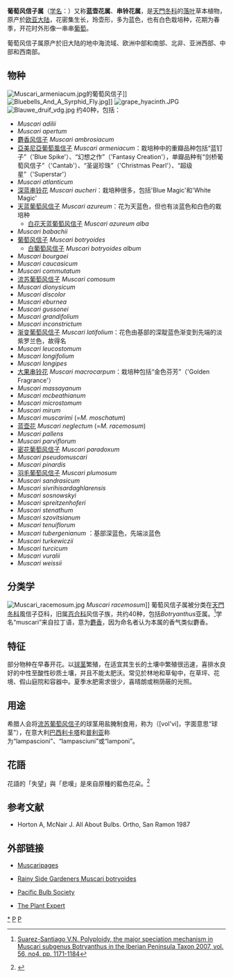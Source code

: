 {{Automatic Taxobox
| taxon = Muscari
| authority = [[菲利普·米勒|Mill.]]
| image = Muscari_Neglectum.jpg
| image_caption = [[蓝壶花|蓝壶花]] ''Muscari neglectum''
| subdivision_ranks = [[物种|物种]]
| subdivision = 见本文。
| synonyms = ''Muscarimia'' Kostel.
|}}

'''葡萄风信子属'''（[[学名|学名]]：''{{lang|la|Muscari}}''）又称'''蓝壶花属'''、'''串铃花属'''，是[[天門冬科|天門冬科]]的[[落叶|落叶]]草本植物，原产於[[欧亚大陆|欧亚大陆]]，花密集生长，玲壶形，多为蓝色，也有白色栽培种，花期为春季，开花时外形像一串串[[葡萄|葡萄]]。

葡萄风信子属原产於旧大陆的地中海流域、欧洲中部和南部、北非、亚洲西部、中部和西南部。

== 物种 ==
[[File:Muscari_armeniacum.jpg|thumb]]的葡萄风信子]]
[[File:Bluebells_And_A_Syrphid_Fly.jpg|thumb]]]]
[[File:grape_hyacinth.JPG|thumb]]
[[File:Blauwe_druif_vdg.jpg|thumb]]
约40种，包括：
* ''Muscari adilii''
* ''Muscari apertum''
*[[麝香风信子|麝香风信子]] ''Muscari ambrosiacum''
*[[亞美尼亞葡萄風信子|亞美尼亞葡萄風信子]] ''Muscari armeniacum''：栽培种中的重瓣品种包括“蓝钉子”（'Blue Spike'）、“幻想之作”（'Fantasy Creation'），单瓣品种有“剑桥葡萄风信子”（'Cantab'）、“圣诞珍珠”（'Christmas Pearl'）、“超级星”（'Superstar'）
* ''Muscari atlanticum''
*[[深蓝串铃花|深蓝串铃花]] ''Muscari aucheri''：栽培种很多，包括'Blue Magic'和'White Magic'
*[[天蓝葡萄风信子|天蓝葡萄风信子]] ''Muscari azureum''：花为天蓝色，但也有淡蓝色和白色的栽培种
**[[白花天蓝葡萄风信子|白花天蓝葡萄风信子]] ''Muscari azureum alba''
* ''Muscari babachii''
*[[葡萄风信子|葡萄风信子]] ''Muscari botryoides''
**[[白葡萄风信子|白葡萄风信子]] ''Muscari botryoides album''
* ''Muscari bourgaei''
* ''Muscari caucasicum''
* ''Muscari commutatum''
*[[流苏葡萄风信子|流苏葡萄风信子]] ''Muscari comosum''
* ''Muscari dionysicum''
* ''Muscari discolor''
* ''Muscari eburnea''
* ''Muscari gussonei''
* ''Muscari grandifolium''
* ''Muscari inconstrictum''
*[[渐变葡萄风信子|渐变葡萄风信子]] ''Muscari latifolium''：花色由基部的深靛蓝色渐变到先端的淡紫罗兰色，故得名
* ''Muscari leucostomum''
* ''Muscari longifolium''
* ''Muscari longipes''
*[[大果串铃花|大果串铃花]] ''Muscari macrocarpum''：栽培种包括“金色芬芳”（'Golden Fragrance'）
* ''Muscari massayanum''
* ''Muscari mcbeathianum''
* ''Muscari microstomum''
* ''Muscari mirum''
*''Muscari muscarimi'' (=''M. moschatum'')
*[[蓝壶花|蓝壶花]] ''Muscari neglectum'' (=''M. racemosum'')
* ''Muscari pallens''
* ''Muscari parviflorum''
*[[密花葡萄风信子|密花葡萄风信子]] ''Muscari paradoxum''
* ''Muscari pseudomuscari''
*''Muscari pinardis''
*[[羽毛葡萄风信子|羽毛葡萄风信子]] ''Muscari plumosum''
* ''Muscari sandrasicum''
* ''Muscari sivrihisardaghlarensis''
* ''Muscari sosnowskyi''
* ''Muscari spreitzenhoferi''
* ''Muscari stenathum''
* ''Muscari szovitsianum''
* ''Muscari tenuiflorum''
* ''Muscari tubergenianum'' ：基部深蓝色，先端淡蓝色
* ''Muscari turkewiczii''
* ''Muscari turcicum''
* ''Muscari vuralii''
* ''Muscari weissii''

==分类学==
[[File:Muscari_racemosum.jpg|thumb]] ''Muscari racemosum'']]
葡萄风信子属被分类在[[天門冬科|天門冬科]]風信子亞科，旧属[[百合科|百合科]]风信子族，共约40种，包括''Botryanthus''亚属。<ref>{{en}}[http://cat.inist.fr/?aModele=afficheN&cpsidt=19950713 Suarez-Santiago V.N. Polyploidy, the major speciation mechanism in Muscari subgenus Botryanthus in the Iberian Peninsula Taxon 2007, vol. 56, no4, pp. 1171-1184]{{Dead link|date=2019年11月 |bot=InternetArchiveBot |fix-attempted=yes }}</ref>学名“muscari”来自拉丁语''{{lang|la|muscus}}''，意为[[麝香|麝香]]，因为命名者认为本属的香气类似麝香。

== 特征 ==
部分物种在早春开花。以[[球茎|球茎]]繁殖，在适宜其生长的土壤中繁殖很迅速，喜排水良好的中性至酸性砂质土壤，并且不能太肥沃。常见於林地和草甸中，在草坪、花境、假山庭院和容器中。夏季水肥需求很少，喜晴朗或稍荫蔽的光照。  

== 用途 ==
希腊人会将[[流苏葡萄风信子|流苏葡萄风信子]]的球茎用盐腌制食用，称为{{lang|el|βολβοί}}（[vol'vi]，字面意思“球茎”），在意大利[[巴西利卡塔|巴西利卡塔]]和[[普利亚|普利亚]]称为“lampascioni”、“lampasciuni”或“lamponi”。

== 花語 ==
花語的「失望」與「悲嘆」是來自原種的藍色花朵。<ref>{{title=一朵花帶來的幸福時光！ 品花語 玩花飾 | author=蕭雲菁 | publisher=萬里機構 | date=2011-02}}</ref>

==参考文献==
{{Reflist}}
* {{en}}Horton A, McNair J. All About Bulbs. Ortho, San Ramon 1987

==外部链接==
{{commons|Muscari}}
* {{en}}[https://web.archive.org/web/20080212070210/http://home-3.tiscali.nl/~hennessy/firstpage.htm Muscaripages]
* {{en}}[https://web.archive.org/web/20090612060824/http://www.rainyside.com/features/plant_gallery/bulbs/Muscari_botryoides.html Rainy Side Gardeners Muscari botryoides]
*{{en}}[http://www.pacificbulbsociety.org/pbswiki/index.php/Muscari Pacific Bulb Society]
* {{en}}[https://web.archive.org/web/20091125215925/http://www.theplantexpert.com/springbulbs/Muscari.html The Plant Expert]
{{Taxonbar}}
[[Category:葡萄风信子属|*]]
[[Category:風信子科|P]]
[[Category:花|P]]